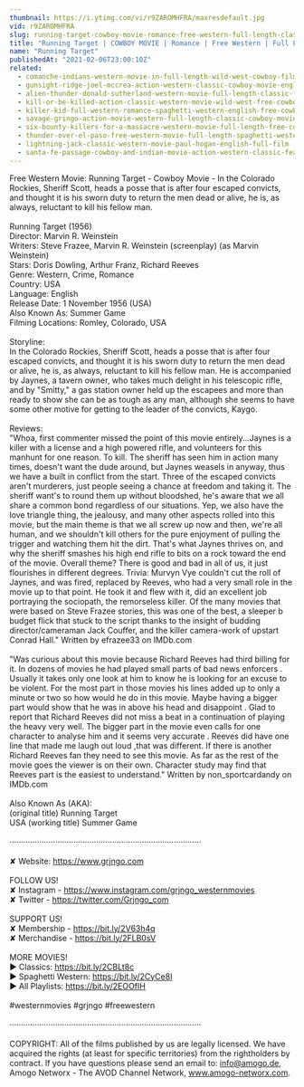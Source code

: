 ```yaml
---
thumbnail: https://i.ytimg.com/vi/r9ZAROMHFRA/maxresdefault.jpg
vid: r9ZAROMHFRA
slug: running-target-cowboy-movie-romance-free-western-full-length-classic-movie
title: "Running Target | COWBOY MOVIE | Romance | Free Western | Full Length | Classic Movie"
name: "Running Target"
publishedAt: "2021-02-06T23:00:10Z"
related:
  - comanche-indians-western-movie-in-full-length-wild-west-cowboy-film
  - gunsight-ridge-joel-mccrea-action-western-classic-cowboy-movie-english
  - alien-thunder-donald-sutherland-western-movie-full-length-classic-feature-film-english
  - kill-or-be-killed-action-classic-western-movie-wild-west-free-cowboy-film
  - killer-kid-full-western-romance-spaghetti-western-english-free-cowboy-film
  - savage-gringo-action-movie-western-full-length-classic-cowboy-movie-english
  - six-bounty-killers-for-a-massacre-western-movie-full-length-free-cowboy-films
  - thunder-over-el-paso-free-western-movie-full-length-spaghetti-western-full-action-movie
  - lightning-jack-classic-western-movie-paul-hogan-english-full-film
  - santa-fe-passage-cowboy-and-indian-movie-action-western-classic-feature-film-in-full-length
---
```


Free Western Movie: Running Target - Cowboy Movie - In the Colorado Rockies, Sheriff Scott, heads a posse that is after four escaped convicts, and thought it is his sworn duty to return the men dead or alive, he is, as always, reluctant to kill his fellow man.<br />
<br />
Running Target (1956)<br />
Director: Marvin R. Weinstein<br />
Writers: Steve Frazee, Marvin R. Weinstein (screenplay) (as Marvin Weinstein) <br />
Stars: Doris Dowling, Arthur Franz, Richard Reeves<br />
Genre: Western, Crime, Romance<br />
Country: USA<br />
Language: English<br />
Release Date: 1 November 1956 (USA) <br />
Also Known As: Summer Game <br />
Filming Locations: Romley, Colorado, USA<br />
<br />
Storyline:<br />
In the Colorado Rockies, Sheriff Scott, heads a posse that is after four escaped convicts, and thought it is his sworn duty to return the men dead or alive, he is, as always, reluctant to kill his fellow man. He is accompanied by Jaynes, a tavern owner, who takes much delight in his telescopic rifle, and by "Smitty," a gas station owner held up the escapees and more than ready to show she can be as tough as any man, although she seems to have some other motive for getting to the leader of the convicts, Kaygo.<br />
<br />
Reviews:<br />
"Whoa, first commenter missed the point of this movie entirely...Jaynes is a killer with a license and a high powered rifle, and volunteers for this manhunt for one reason. To kill. The sheriff has seen him in action many times, doesn't want the dude around, but Jaynes weasels in anyway, thus we have a built in conflict from the start. Three of the escaped convicts aren't murderers, just people seeing a chance at freedom and taking it. The sheriff want's to round them up without bloodshed, he's aware that we all share a common bond regardless of our situations. Yep, we also have the love triangle thing, the jealousy, and many other aspects rolled into this movie, but the main theme is that we all screw up now and then, we're all human, and we shouldn't kill others for the pure enjoyment of pulling the trigger and watching them hit the dirt. That's what Jaynes thrives on, and why the sheriff smashes his high end rifle to bits on a rock toward the end of the movie. Overall theme? There is good and bad in all of us, it just flourishes in different degrees. Trivia: Murvyn Vye couldn't cut the roll of Jaynes, and was fired, replaced by Reeves, who had a very small role in the movie up to that point. He took it and flew with it, did an excellent job portraying the sociopath, the remorseless killer. Of the many movies that were based on Steve Frazee stories, this was one of the best, a sleeper b budget flick that stuck to the script thanks to the insight of budding director/cameraman Jack Couffer, and the killer camera-work of upstart Conrad Hall." Written by efrazee33 on IMDb.com <br />
<br />
"Was curious about this movie because Richard Reeves had third billing for it. In dozens of movies he had played small parts of bad news enforcers . Usually it takes only one look at him to know he is looking for an excuse to be violent. For the most part in those movies his lines added up to only a minute or two so how would he do in this movie. Maybe having a bigger part would show that he was in above his head and disappoint . Glad to report that Richard Reeves did not miss a beat in a continuation of playing the heavy very well. The bigger part in the movie even calls for one character to analyse him and it seems very accurate . Reeves did have one line that made me laugh out loud ,that was different. If there is another Richard Reeves fan they need to see this movie. As far as the rest of the movie goes the viewer is on their own. Character study may find that Reeves part is the easiest to understand." Written by non_sportcardandy on IMDb.com <br />
<br />
Also Known As (AKA):<br />
(original title) Running Target<br />
USA (working title) Summer Game<br />
<br />
····················································································<br />
<br />
✘ Website: https://www.grjngo.com<br />
<br />
FOLLOW US!<br />
✘ Instagram - https://www.instagram.com/grjngo_westernmovies<br />
✘ Twitter - https://twitter.com/Grjngo_com<br />
<br />
SUPPORT US!<br />
✘ Membership - https://bit.ly/2V63h4q<br />
✘ Merchandise - https://bit.ly/2FLB0sV<br />
<br />
MORE MOVIES! <br />
► Classics: https://bit.ly/2CBLt8c <br />
► Spaghetti Western: https://bit.ly/2CyCe8I <br />
► All Playlists: https://bit.ly/2EOOfIH <br />
<br />
#westernmovies #grjngo #freewestern<br />
<br />
····················································································<br />
<br />
COPYRIGHT: All of the films published by us are legally licensed. We have acquired the rights (at least for specific territories) from the rightholders by contract. If you have questions please send an email to: info@amogo.de, Amogo Networx - The AVOD Channel Network, www.amogo-networx.com.